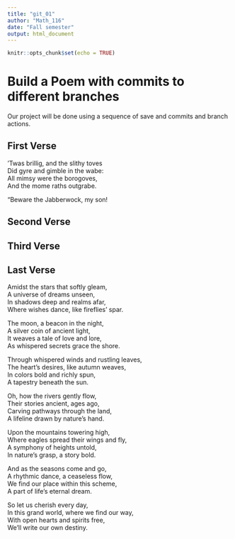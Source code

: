 ```yaml
---
title: "git_01"
author: "Math_116"
date: "Fall semester"
output: html_document
---
```


```r
knitr::opts_chunk$set(echo = TRUE)
```
# Build a Poem with commits to different branches
Our project will be done using a sequence of save and commits and branch actions.
<!-- Do not modify or change any text in "!--" bracketed areas such as this --- these are instructions to
you, if you change any of this the git program will notice it and compromise your git merging strategy !-->

## First Verse 
<!--Put the first five lines of a poem by Lewis Carrol in this section!-->

’Twas brillig, and the slithy toves       
Did gyre and gimble in the wabe:  
All mimsy were the borogoves,     
And the mome raths outgrabe.  

“Beware the Jabberwock, my son!  

## Second Verse
<!--Put the first five lines of a poem by Robert Frost here!-->

## Third Verse
<!--Put the first two verses of The Walrus and the Carpenter here!-->

## Last Verse
<!--Put a short poem you created using chatGPT of 20 to 30 lines,here!-->

Amidst the stars that softly gleam,   
A universe of dreams unseen,       
In shadows deep and realms afar,      
Where wishes dance, like fireflies' spar.  

The moon, a beacon in the night,  
A silver coin of ancient light,  
It weaves a tale of love and lore,  
As whispered secrets grace the shore.  

Through whispered winds and rustling leaves,  
The heart's desires, like autumn weaves,  
In colors bold and richly spun,  
A tapestry beneath the sun.  

Oh, how the rivers gently flow,  
Their stories ancient, ages ago,  
Carving pathways through the land,  
A lifeline drawn by nature's hand.  

Upon the mountains towering high,  
Where eagles spread their wings and fly,  
A symphony of heights untold,  
In nature's grasp, a story bold.  

And as the seasons come and go,  
A rhythmic dance, a ceaseless flow,  
We find our place within this scheme,  
A part of life's eternal dream.  

So let us cherish every day,  
In this grand world, where we find our way,  
With open hearts and spirits free,  
We'll write our own destiny.  
